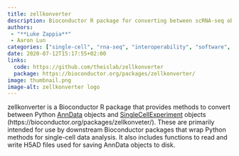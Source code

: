 ```yaml
---
title: zellkonverter
description: Bioconductor R package for converting between scRNA-seq objects
authors:
 - "**Luke Zappia**"
 - Aaron Lun
categories: ["single-cell", "rna-seq", "interoperability", "software", "R", "Bioconductor"]
date: 2020-07-12T15:17:55+02:00
links:
  code: https://github.com/theislab/zellkonverter
  package: https://bioconductor.org/packages/zellkonverter/
image: thumbnail.png
image-alt: zellkonverter logo
---
```


zellkonverter is a Bioconductor R package that provides methods to convert between Python [AnnData](https://anndata.readthedocs.io/en/latest/index.html) objects and [SingleCellExperiment](https://bioconductor.org/packages/SingleCellExperiment/) objects (https://bioconductor.org/packages/zellkonveter/).
These are primarily intended for use by downstream Bioconductor packages that wrap Python methods for single-cell data analysis.
It also includes functions to read and write H5AD files used for saving AnnData objects to disk.
